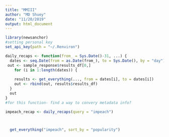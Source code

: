 ```yaml
---
title: "MMIII"
author: "MD Shuey"
date: "11/20/2019"
output: html_document
---
```

``` r
library(newsanchor)
#setting personal key
set_api_key(path = "~/.Renviron")

daily_recaps <- function(from_ = Sys.Date()-31, ...) {
  dates <- seq.Date(from = as.Date(from_), to = Sys.Date(), by = "day")
 out <- sample_response$results_df[0,]
    for (i in 1:length(dates)) {
      
    results <- get_everything(..., from = dates[i], to = dates[i])
    out <- rbind(out, results$results_df)
  }
  out
}
#for this function- find a way to convery metadata info?

```    

``` r

impeach_recap <- daily_recaps(query = "impeach")


  
  get_everything("impeach", sort_by = "popularity")
```

```r

```
